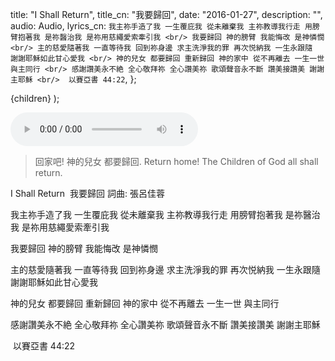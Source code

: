 
  title: "I Shall Return",
  title_cn: "我要歸回",
  date: "2016-01-27",
  description: "",
  audio: Audio,
  lyrics_cn: `我主祢手造了我
一生覆庇我
從未離棄我
主祢教導我行走
用膀臂抱著我
是祢醫治我
是祢用慈繩愛索牽引我
<br/>
我要歸回 神的膀臂
我能悔改 是神憐憫
<br/>
主的慈愛隨著我
一直等待我
回到祢身邊
求主洗淨我的罪
再次悦納我
一生永跟隨
​ 謝謝耶穌如此甘心愛我
<br/>
神的兒女 都要歸回
重新歸回 神的家中
從不再離去
一生一世 與主同行
<br/>
感謝讚美永不絶
全心敬拜祢
全心讚美祢
歌頌聲音永不斷
讚美接讚美
謝謝主耶穌
<br/>
​ 以賽亞書 44:22`,
};

  <MDXWrapper meta={meta}>{children}</MDXWrapper>
);

<audio controls src={Audio}></audio>

> 回家吧!
> 神的兒女
> 都要歸回.
> Return home!
> The Children of God
> all shall return.

I Shall Return
​ 我要歸回
詞曲: 張呂佳蓉

我主祢手造了我
一生覆庇我
從未離棄我
主祢教導我行走
用膀臂抱著我
是祢醫治我
是祢用慈繩愛索牽引我

我要歸回 神的膀臂
我能悔改 是神憐憫

主的慈愛隨著我
一直等待我
回到祢身邊
求主洗淨我的罪
再次悦納我
一生永跟隨
​ 謝謝耶穌如此甘心愛我

神的兒女 都要歸回
重新歸回 神的家中
從不再離去
一生一世 與主同行

感謝讚美永不絶
全心敬拜祢
全心讚美祢
歌頌聲音永不斷
讚美接讚美
謝謝主耶穌

​ 以賽亞書 44:22
